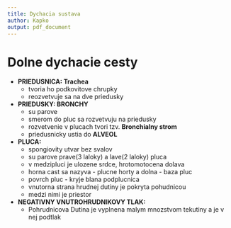 ```yaml
---
title: Dychacia sustava
author: Kapko
output: pdf_document
---
```


# Dolne dychacie cesty
- **PRIEDUSNICA: Trachea**
    - tvoria ho podkovitove chrupky
    - reozvetvuje sa na dve priedusky

- **PRIEDUSKY: BRONCHY**
    - su parove
    - smerom do pluc sa rozvetvuju na priedusky
    - rozvetvenie v plucach tvori tzv. **Bronchialny strom**
    - priedusnicky ustia do **ALVEOL**

- **PLUCA:**
    - spongiovity utvar bez svalov
    - su parove prave(3 laloky) a lave(2 laloky) pluca
    - v medzipluci je ulozene srdce, hrotomotocena dolava
    - horna cast sa nazyva - plucne horty a dolna - baza pluc
    - povrch pluc - kryje blana podplucnica 
    - vnutorna strana hrudnej dutiny je pokryta pohudnicou
    - medzi nimi je priestor

- **NEGATIVNY VNUTROHRUDNIKOVY TLAK:**
    - Pohrudnicova Dutina je vyplnena malym mnozstvom tekutiny a je v nej podtlak
